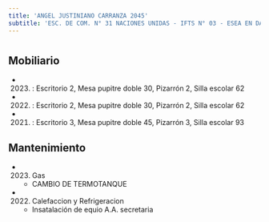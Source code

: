 ```yaml
---
title: 'ANGEL JUSTINIANO CARRANZA 2045'
subtitle: 'ESC. DE COM. N° 31 NACIONES UNIDAS - IFTS N° 03 - ESEA EN DANZA MASTRAZZI CURSO VOCACIONAL DE DANZA Y EXPRESIÓN CORPORAL JUVENIL N° 04'
---
```


#


## Mobiliario

*  (2023) : Escritorio 2, Mesa pupitre doble 30, Pizarrón 2, Silla escolar 62 

*  (2022) : Escritorio 2, Mesa pupitre doble 30, Pizarrón 2, Silla escolar 62 

*  (2021) : Escritorio 3, Mesa pupitre doble 45, Pizarrón 3, Silla escolar 93 





## Mantenimiento

*  (2023) Gas 
    + CAMBIO DE TERMOTANQUE

*  (2022) Calefaccion y Refrigeracion 
    + Insatalación de equio A.A. secretaria



